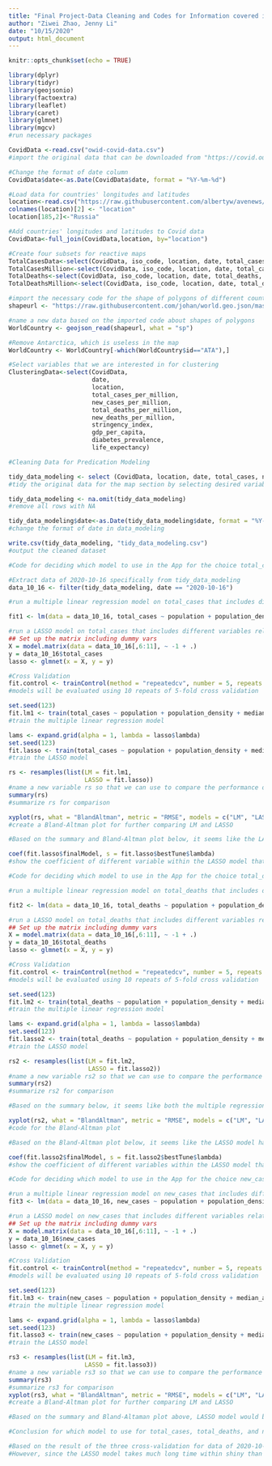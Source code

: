 ```yaml
---
title: "Final Project-Data Cleaning and Codes for Information covered in the Paper"
author: "Ziwei Zhao, Jenny Li"
date: "10/15/2020"
output: html_document
---
```


```r
knitr::opts_chunk$set(echo = TRUE)
```


```r
library(dplyr)
library(tidyr)
library(geojsonio)
library(factoextra)
library(leaflet)
library(caret)
library(glmnet)
library(mgcv) 
#run necessary packages
```

```r
CovidData <-read.csv("owid-covid-data.csv")
#import the original data that can be downloaded from "https://covid.ourworldindata.org/data/owid-covid-data.csv"

#Change the format of date column
CovidData$date<-as.Date(CovidData$date, format = "%Y-%m-%d")

#Load data for countries' longitudes and latitudes
location<-read.csv("https://raw.githubusercontent.com/albertyw/avenews/master/old/data/average-latitude-longitude-countries.csv")
colnames(location)[2] <- "location"
location[185,2]<-"Russia"

#Add countries' longitudes and latitudes to Covid data
CovidData<-full_join(CovidData,location, by="location")

#Create four subsets for reactive maps
TotalCasesData<-select(CovidData, iso_code, location, date, total_cases, Latitude, Longitude)
TotalCasesMillion<-select(CovidData, iso_code, location, date, total_cases_per_million, Latitude, Longitude)
TotalDeaths<-select(CovidData, iso_code, location, date, total_deaths, Latitude, Longitude)
TotalDeathsMillion<-select(CovidData, iso_code, location, date, total_deaths_per_million, Latitude, Longitude)

#import the necessary code for the shape of polygons of different countries in the world
shapeurl <- "https://raw.githubusercontent.com/johan/world.geo.json/master/countries.geo.json"

#name a new data based on the imported code about shapes of polygons
WorldCountry <- geojson_read(shapeurl, what = "sp")

#Remove Antarctica, which is useless in the map
WorldCountry <- WorldCountry[-which(WorldCountry$id=="ATA"),]

#Select variables that we are interested in for clustering
ClusteringData<-select(CovidData,
                       date,
                       location,
                       total_cases_per_million,
                       new_cases_per_million,
                       total_deaths_per_million,
                       new_deaths_per_million,
                       stringency_index,
                       gdp_per_capita,
                       diabetes_prevalence,
                       life_expectancy)

```


```r
#Cleaning Data for Predication Modeling

tidy_data_modeling <- select (CovidData, location, date, total_cases, new_cases, total_deaths, population, population_density, median_age, gdp_per_capita, diabetes_prevalence, life_expectancy )
#tidy the original data for the map section by selecting desired variables

tidy_data_modeling <- na.omit(tidy_data_modeling)
#remove all rows with NA

tidy_data_modeling$date<-as.Date(tidy_data_modeling$date, format = "%Y-%m-%d")
#change the format of date in data_modeling

write.csv(tidy_data_modeling, "tidy_data_modeling.csv")
#output the cleaned dataset
```

```r
#Code for deciding which model to use in the App for the choice total_cases

#Extract data of 2020-10-16 specifically from tidy_data_modeling 
data_10_16 <- filter(tidy_data_modeling, date == "2020-10-16")

#run a multiple linear regression model on total_cases that includes different variables related to a country such as population, population_density, median_age, etc.

fit1 <- lm(data = data_10_16, total_cases ~ population + population_density + median_age + gdp_per_capita + diabetes_prevalence + life_expectancy)

#run a LASSO model on total_cases that includes different variables related to a country such as population, population_density, median_age, etc. using the glmnet package
## Set up the matrix including dummy vars
X = model.matrix(data = data_10_16[,6:11], ~ -1 + .)
y = data_10_16$total_cases
lasso <- glmnet(x = X, y = y)

#Cross Validation
fit.control <- trainControl(method = "repeatedcv", number = 5, repeats = 10)
#models will be evaluated using 10 repeats of 5-fold cross validation

set.seed(123)
fit.lm1 <- train(total_cases ~ population + population_density + median_age + gdp_per_capita + diabetes_prevalence + life_expectancy, data = data_10_16, method = "lm", trControl = fit.control)
#train the multiple linear regression model

lams <- expand.grid(alpha = 1, lambda = lasso$lambda)
set.seed(123)
fit.lasso <- train(total_cases ~ population + population_density + median_age + gdp_per_capita + diabetes_prevalence + life_expectancy, data = data_10_16, method = "glmnet", trControl = fit.control, tuneGrid = lams)
#train the LASSO model

rs <- resamples(list(LM = fit.lm1, 
                     LASSO = fit.lasso))
#name a new variable rs so that we can use to compare the performance of fit.lm2 and fit.lasso2  
summary(rs)
#summarize rs for comparison

xyplot(rs, what = "BlandAltman", metric = "RMSE", models = c("LM", "LASSO"))
#create a Bland-Altman plot for further comparing LM and LASSO

#Based on the summary and Bland-Altman plot below, it seems like the LASSO model would be more appropriate for predicting total_cases as it is smaller MAE and RMSE compared with the multiple linear regression model
```
```r
coef(fit.lasso$finalModel, s = fit.lasso$bestTune$lambda)
#show the coefficient of different variable within the LASSO model that predicts total cases
```



```r
#Code for deciding which model to use in the App for the choice total_deaths

#run a multiple linear regression model on total_deaths that includes different variables related to a country such as population, population_density, median_age, etc.

fit2 <- lm(data = data_10_16, total_deaths ~ population + population_density + median_age + gdp_per_capita + diabetes_prevalence + life_expectancy)

#run a LASSO model on total_deaths that includes different variables related to a country such as population, population_density, median_age, etc. using the glmnet package
## Set up the matrix including dummy vars
X = model.matrix(data = data_10_16[,6:11], ~ -1 + .)
y = data_10_16$total_deaths
lasso <- glmnet(x = X, y = y)

#Cross Validation
fit.control <- trainControl(method = "repeatedcv", number = 5, repeats = 10)
#models will be evaluated using 10 repeats of 5-fold cross validation

set.seed(123)
fit.lm2 <- train(total_deaths ~ population + population_density + median_age + gdp_per_capita + diabetes_prevalence + life_expectancy, data = data_10_16, method = "lm", trControl = fit.control)
#train the multiple linear regression model

lams <- expand.grid(alpha = 1, lambda = lasso$lambda)
set.seed(123)
fit.lasso2 <- train(total_deaths ~ population + population_density + median_age + gdp_per_capita + diabetes_prevalence + life_expectancy, data = data_10_16, method = "glmnet", trControl = fit.control, tuneGrid = lams)
#train the LASSO model

rs2 <- resamples(list(LM = fit.lm2, 
                      LASSO = fit.lasso2))
#name a new variable rs2 so that we can use to compare the performance of fit.lm2 and fit.lasso2                   
summary(rs2)
#summarize rs2 for comparison

#Based on the summary below, it seems like both the multiple regression model and the LASSO model would be appropriate for predicting total_deaths; therefore, we will use the Bland-Altman plot to further explore which model would be better

xyplot(rs2, what = "BlandAltman", metric = "RMSE", models = c("LM", "LASSO"))
#code for the Bland-Altman plot

#Based on the Bland-Altman plot below, it seems like the LASSO model has a better performance compared with the multiple regression model; therefore, we will use the LASSO model for predicting total_death
```

```r
coef(fit.lasso2$finalModel, s = fit.lasso2$bestTune$lambda)
#show the coefficient of different variables within the LASSO model that predicts total death
```


```r
#Code for deciding which model to use in the App for the choice new_cases

#run a multiple linear regression model on new_cases that includes different variables related to a country such as population, population_density, median_age, etc.
fit3 <- lm(data = data_10_16, new_cases ~ population + population_density + median_age + gdp_per_capita + diabetes_prevalence + life_expectancy)

#run a LASSO model on new_cases that includes different variables related to a country such as population, population_density, median_age, etc. using the glmnet package
## Set up the matrix including dummy vars
X = model.matrix(data = data_10_16[,6:11], ~ -1 + .)
y = data_10_16$new_cases
lasso <- glmnet(x = X, y = y)

#Cross Validation
fit.control <- trainControl(method = "repeatedcv", number = 5, repeats = 10)
#models will be evaluated using 10 repeats of 5-fold cross validation

set.seed(123)
fit.lm3 <- train(new_cases ~ population + population_density + median_age + gdp_per_capita + diabetes_prevalence + life_expectancy, data = data_10_16, method = "lm", trControl = fit.control)
#train the multiple linear regression model

lams <- expand.grid(alpha = 1, lambda = lasso$lambda)
set.seed(123)
fit.lasso3 <- train(new_cases ~ population + population_density + median_age + gdp_per_capita + diabetes_prevalence + life_expectancy, data = data_10_16, method = "glmnet", trControl = fit.control, tuneGrid = lams)
#train the LASSO model

rs3 <- resamples(list(LM = fit.lm3, 
                     LASSO = fit.lasso3))
#name a new variable rs3 so that we can use to compare the performance of fit.lm3 and fit.lasso3
summary(rs3)
#summarize rs3 for comparison
xyplot(rs3, what = "BlandAltman", metric = "RMSE", models = c("LM", "LASSO"))
#create a Bland-Altman plot for further comparing LM and LASSO

#Based on the summary and Bland-Altaman plot above, LASSO model would be more appropriate for predicting new_cases as it is smaller MAE and RMSE compared with the multiple linear regression model
```
```r
#Conclusion for which model to use for total_cases, total_deaths, and new_cases

#Based on the result of the three cross-validation for data of 2020-10-16 specifically, the LASSO model would be a good fit for total_cases, total_deaths, and new_cases. 
#However, since the LASSO model takes much long time within shiny than we expected, we will use the multiple linear regression model within the app and use the LASSO model within the paper.
```

